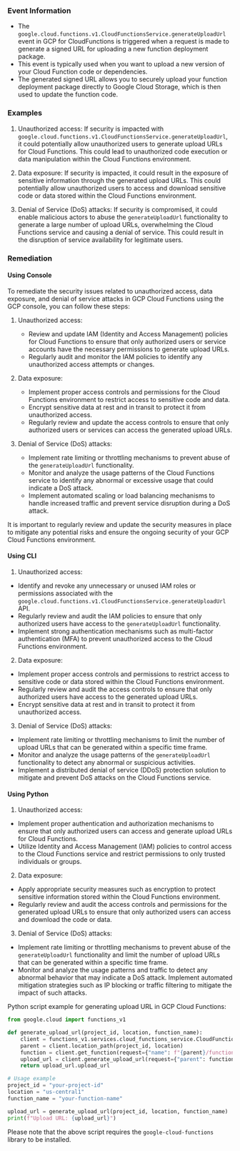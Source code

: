 
### Event Information

- The `google.cloud.functions.v1.CloudFunctionsService.generateUploadUrl` event in GCP for CloudFunctions is triggered when a request is made to generate a signed URL for uploading a new function deployment package.
- This event is typically used when you want to upload a new version of your Cloud Function code or dependencies.
- The generated signed URL allows you to securely upload your function deployment package directly to Google Cloud Storage, which is then used to update the function code.


### Examples

1. Unauthorized access: If security is impacted with `google.cloud.functions.v1.CloudFunctionsService.generateUploadUrl`, it could potentially allow unauthorized users to generate upload URLs for Cloud Functions. This could lead to unauthorized code execution or data manipulation within the Cloud Functions environment.

2. Data exposure: If security is impacted, it could result in the exposure of sensitive information through the generated upload URLs. This could potentially allow unauthorized users to access and download sensitive code or data stored within the Cloud Functions environment.

3. Denial of Service (DoS) attacks: If security is compromised, it could enable malicious actors to abuse the `generateUploadUrl` functionality to generate a large number of upload URLs, overwhelming the Cloud Functions service and causing a denial of service. This could result in the disruption of service availability for legitimate users.

### Remediation

#### Using Console

To remediate the security issues related to unauthorized access, data exposure, and denial of service attacks in GCP Cloud Functions using the GCP console, you can follow these steps:

1. Unauthorized access:
   - Review and update IAM (Identity and Access Management) policies for Cloud Functions to ensure that only authorized users or service accounts have the necessary permissions to generate upload URLs.
   - Regularly audit and monitor the IAM policies to identify any unauthorized access attempts or changes.

2. Data exposure:
   - Implement proper access controls and permissions for the Cloud Functions environment to restrict access to sensitive code and data.
   - Encrypt sensitive data at rest and in transit to protect it from unauthorized access.
   - Regularly review and update the access controls to ensure that only authorized users or services can access the generated upload URLs.

3. Denial of Service (DoS) attacks:
   - Implement rate limiting or throttling mechanisms to prevent abuse of the `generateUploadUrl` functionality.
   - Monitor and analyze the usage patterns of the Cloud Functions service to identify any abnormal or excessive usage that could indicate a DoS attack.
   - Implement automated scaling or load balancing mechanisms to handle increased traffic and prevent service disruption during a DoS attack.

It is important to regularly review and update the security measures in place to mitigate any potential risks and ensure the ongoing security of your GCP Cloud Functions environment.

#### Using CLI

1. Unauthorized access:
- Identify and revoke any unnecessary or unused IAM roles or permissions associated with the `google.cloud.functions.v1.CloudFunctionsService.generateUploadUrl` API.
- Regularly review and audit the IAM policies to ensure that only authorized users have access to the `generateUploadUrl` functionality.
- Implement strong authentication mechanisms such as multi-factor authentication (MFA) to prevent unauthorized access to the Cloud Functions environment.

2. Data exposure:
- Implement proper access controls and permissions to restrict access to sensitive code or data stored within the Cloud Functions environment.
- Regularly review and audit the access controls to ensure that only authorized users have access to the generated upload URLs.
- Encrypt sensitive data at rest and in transit to protect it from unauthorized access.

3. Denial of Service (DoS) attacks:
- Implement rate limiting or throttling mechanisms to limit the number of upload URLs that can be generated within a specific time frame.
- Monitor and analyze the usage patterns of the `generateUploadUrl` functionality to detect any abnormal or suspicious activities.
- Implement a distributed denial of service (DDoS) protection solution to mitigate and prevent DoS attacks on the Cloud Functions service.

#### Using Python

1. Unauthorized access:
- Implement proper authentication and authorization mechanisms to ensure that only authorized users can access and generate upload URLs for Cloud Functions.
- Utilize Identity and Access Management (IAM) policies to control access to the Cloud Functions service and restrict permissions to only trusted individuals or groups.

2. Data exposure:
- Apply appropriate security measures such as encryption to protect sensitive information stored within the Cloud Functions environment.
- Regularly review and audit the access controls and permissions for the generated upload URLs to ensure that only authorized users can access and download the code or data.

3. Denial of Service (DoS) attacks:
- Implement rate limiting or throttling mechanisms to prevent abuse of the `generateUploadUrl` functionality and limit the number of upload URLs that can be generated within a specific time frame.
- Monitor and analyze the usage patterns and traffic to detect any abnormal behavior that may indicate a DoS attack. Implement automated mitigation strategies such as IP blocking or traffic filtering to mitigate the impact of such attacks.

Python script example for generating upload URL in GCP Cloud Functions:

```python
from google.cloud import functions_v1

def generate_upload_url(project_id, location, function_name):
    client = functions_v1.services.cloud_functions_service.CloudFunctionsServiceClient()
    parent = client.location_path(project_id, location)
    function = client.get_function(request={"name": f"{parent}/functions/{function_name}"})
    upload_url = client.generate_upload_url(request={"parent": function.name})
    return upload_url.upload_url

# Usage example
project_id = "your-project-id"
location = "us-central1"
function_name = "your-function-name"

upload_url = generate_upload_url(project_id, location, function_name)
print(f"Upload URL: {upload_url}")
```

Please note that the above script requires the `google-cloud-functions` library to be installed.

